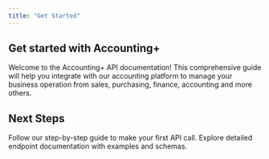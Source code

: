 ```yaml
---
title: "Get Started"
---
```


## Get started with Accounting+

Welcome to the Accounting+ API documentation! This comprehensive guide will help you integrate with our accounting platform to manage your business operation from sales, purchasing, finance, accounting and more others.

## Next Steps

<CardGroup cols={2}>
  <Card title="Quickstart Guide" icon="rocket" href="/api-reference/quickstart">
    Follow our step-by-step guide to make your first API call.
  </Card>
  <Card title="API Reference" icon="code" href="/api-reference/endpoint/voucher-list">
    Explore detailed endpoint documentation with examples and schemas.
  </Card>
</CardGroup>
